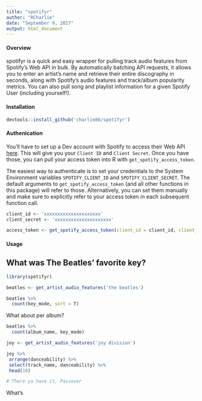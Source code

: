 ```yaml
---
title: "spotifyr"
author: "RCharlie"
date: "September 9, 2017"
output: html_document
---
```


#### Overview
spotifyr is a quick and easy wrapper for pulling track audio features from Spotify's Web API in bulk. By automatically batching API requests, it allows you to enter an artist's name and retrieve their entire discography in seconds, along with Spotify's audio features and track/album popularity metrics. You can also pull song and playlist information for a given Spotify User (including yourself!).

#### Installation
```r
devtools::install_github('charlie86/spotifyr')
```

#### Authenication
You'll have to set up a Dev account with Spotify to access their Web API [here](https://developer.spotify.com/my-applications/#!/applications). This will give you your `Client ID` and `Client Secret`. Once you have those, you can pull your access token into R with `get_spotify_access_token`. 

The easiest way to authenticate is to set your credentials to the System Environment variables `SPOTIFY_CLIENT_ID` and `SPOTIFY_CLIENT_SECRET`. The default arguments to `get_spotify_access_token` (and all other functions in this package) will refer to those. Alternatively, you can set them manually and make sure to explicitly refer to your access token in each subsequent function call.

```r
client_id <- 'xxxxxxxxxxxxxxxxxxxxx'
client_secret <- 'xxxxxxxxxxxxxxxxxxxxx'

access_token <- get_spotify_access_token(client_id = client_id, client_secret = client_secret)
```

#### Usage

## What was The Beatles' favorite key?

```r
library(spotifyr)
```

```r
beatles <- get_artist_audio_features('the beatles')

beatles %>%
  count(key_mode, sort = T)
```
What about per album?

```r
beatles %>% 
  count(album_name, key_mode)

```



```r
joy <- get_artist_audio_features('joy division')

joy %>% 
 arrange(danceability) %>% 
 select(track_name, danceability) %>% 
 head(10)

# There ya have it, Passover
```

What's 
